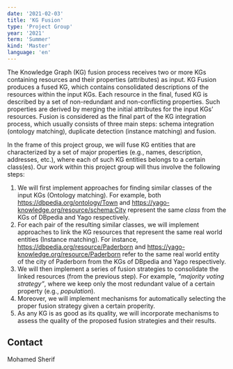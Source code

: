 ```yaml
---
date: '2021-02-03'
title: 'KG Fusion'
type: 'Project Group'
year: '2021'
term: 'Summer'
kind: 'Master'
language: 'en'
---
```



The Knowledge Graph (KG) fusion process receives two or more KGs containing resources and their properties (attributes) as input. KG Fusion produces a fused KG, which contains consolidated descriptions of the resources within the input KGs. Each resource in the final, fused KG is described by a set of non-redundant and non-conflicting properties. Such properties are derived by merging the initial attributes for the input  KGs’ resources. Fusion is considered as the final part of the KG integration process, which usually consists of three main steps: schema integration (ontology matching), duplicate detection (instance matching) and fusion.

In the frame of this project group,  we will fuse KG entities that are characterized by a set of major properties (e.g., names, description, addresses, etc.), where each of such KG entities belongs to a certain class(es). Our work within this project group will thus involve the following steps:

1. We will first implement approaches for finding similar classes of the input KGs (Ontology matching). For example, both https://dbpedia.org/ontology/Town and https://yago-knowledge.org/resource/schema:City represent the same *class* from the KGs of DBpedia and Yago respectively.  
2. For each pair of the resulting similar classes, we will implement approaches to link the KG resources that represent the same real world entities (Instance matching). For instance, https://dbpedia.org/resource/Paderborn and https://yago-knowledge.org/resource/Paderborn refer to the same real world entity of the city of Paderborn from the KGs of DBpedia and Yago respectively.
3. We will then implement a series of fusion strategies to consolidate the linked resources (from the previous step). For example, *“majority voting strategy”*, where we keep only the most redundant value of a certain property (e.g., *population*). 
4. Moreover, we will implement mechanisms for automatically selecting the proper fusion strategy given a certain properity. 
5. As any KG is as good as its quality, we will incorporate mechanisms to assess the quality of the proposed fusion strategies and their results.

## Contact
Mohamed Sherif


